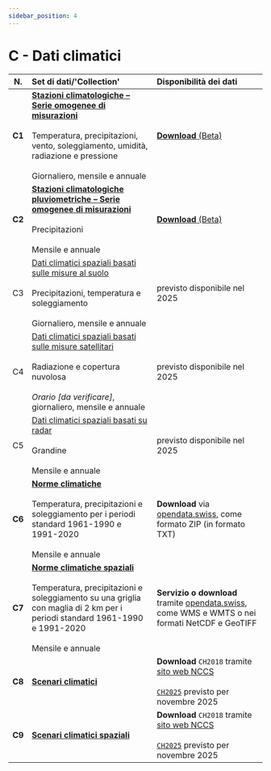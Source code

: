 ```yaml
---
sidebar_position: 4
---
```


# C - Dati climatici

| N.     | Set di dati/'Collection' | Disponibilità dei dati |
|:------:|:---------|:---------|
| **C1** | [**Stazioni climatologiche – Serie omogenee di misurazioni**](/c-climate-data/c1-climate-stations_homogeneous) <br></br> Temperatura, precipitazioni, vento, soleggiamento, umidità, radiazione e pressione <br></br> Giornaliero, mensile e annuale | [**Download** (Beta)](https://opendatadocs.meteoswiss.ch/c-climate-data/c1-climate-stations_homogeneous#data-download) |
| **C2** | [**Stazioni climatologiche pluviometriche – Serie omogenee di misurazioni**](https://opendatadocs.meteoswiss.ch/c-climate-data/c2-climate-percipitation-stations_homogeneous) <br></br> Precipitazioni <br></br> Mensile e annuale | [**Download** (Beta)](https://opendatadocs.meteoswiss.ch/c-climate-data/c2-climate-percipitation-stations_homogeneous#data-download) |
| C3 | [Dati climatici spaziali basati sulle misure al suolo](/c-climate-data/c3-ground-based-climate-data) <br></br> Precipitazioni, temperatura e soleggiamento <br></br> Giornaliero, mensile e annuale | previsto disponibile nel 2025 |
| C4 | [Dati climatici spaziali basati sulle misure satellitari](/c-climate-data/c4-satellite-based-climate-data) <br></br> Radiazione e copertura nuvolosa <br></br> *Orario [da verificare]*, giornaliero, mensile e annuale | previsto disponibile nel 2025 |
| C5 | [Dati climatici spaziali basati su radar](/c-climate-data/c5-radar-based-climate-data) <br></br> Grandine <br></br> Mensile e annuale | previsto disponibile nel 2025 |
| **C6** | [**Norme climatiche**](/c-climate-data/c6-climate-normals) <br></br> Temperatura, precipitazioni e soleggiamento per i periodi standard 1961-1990 e 1991-2020 <br></br> Mensile e annuale | **Download** via [opendata.swiss](https://opendata.swiss/it/dataset/klimanormwerte), come formato ZIP (in formato TXT) |
| **C7** | [**Norme climatiche spaziali**](c-climate-data/c7-spatial-climate-normals) <br></br> Temperatura, precipitazioni e soleggiamento su una griglia con maglia di 2 km per i periodi standard 1961-1990 e 1991-2020 <br></br> Mensile e annuale | **Servizio o download** tramite [opendata.swiss](https://opendata.swiss/it/dataset?q=Klimanormwerte&sort=score%20desc%2C%20metadata_modified%20desc&res_format=SERVICE), come WMS e WMTS o nei formati NetCDF e GeoTIFF |
| **C8** | [**Scenari climatici**](/c-climate-data/c8-climate-scenarios) | **Download** `CH2018` tramite [sito web NCCS](https://www.nccs.admin.ch/nccs/it/home/cambiamenti-climatici-e-impatti/scenari-climatici-per-la-svizzera.html) <br></br> [`CH2025`](https://www.meteosvizzera.admin.ch/chi-siamo/ricerca-e-collaborazioni/progetti/2023/clima-ch2025.html) previsto per novembre 2025 |
| **C9** | [**Scenari climatici spaziali**](/c-climate-data/c9-spatial-climate-scenarios) | **Download** `CH2018` tramite [sito web NCCS](https://www.nccs.admin.ch/nccs/it/home/cambiamenti-climatici-e-impatti/scenari-climatici-per-la-svizzera.html) <br></br> [`CH2025`](https://www.meteosvizzera.admin.ch/chi-siamo/ricerca-e-collaborazioni/progetti/2023/clima-ch2025.html) previsto per novembre 2025 |
